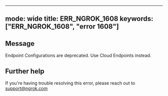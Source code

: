 
---
mode: wide
title: ERR_NGROK_1608
keywords: ["ERR_NGROK_1608", "error 1608"]
---

## Message
Endpoint Configurations are deprecated. Use Cloud Endpoints instead.




## Further help
If you're having trouble resolving this error, please reach out to [support@ngrok.com](mailto:support@ngrok.com?subject=Help%20with%20ERR_NGROK_1608)

